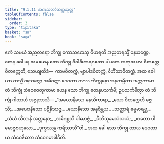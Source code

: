 ```yaml
---
title: "9.1.11 အကုသလဝိတက္ကသုတ္တ"
tableOfContents: false
sidebar:
  order: 3
type: "tipitaka"
basket: "su"
book: "saga"
---
```



<DynamicBreadcrumb />

<Division number="231" book="saga">

<Paragraph number="1424" book="saga">
ဧကံ သမယံ အညတရော ဘိက္ခု ကောသလေသု ဝိဟရတိ အညတရသ္မိံ ဝနသဏ္ဍေ. တေန ခေါ ပန သမယေန သော ဘိက္ခု ဒိဝါဝိဟာရဂတော ပါပကေ အကုသလေ ဝိတက္ကေ ဝိတက္ကေတိ, သေယျထိဒံ—  ကာမဝိတက္ကံ, ဗျာပါဒဝိတက္ကံ, ဝိဟိံသာဝိတက္ကံ. အထ ခေါ ယာ တသ္မိံ ဝနသဏ္ဍေ အဓိဝတ္ထာ ဒေဝတာ တဿ ဘိက္ခုနော အနုကမ္ပိကာ အတ္ထကာမာ တံ ဘိက္ခုံ သံဝေဇေတုကာမာ ယေန သော ဘိက္ခု တေနုပသင်္ကမိ; ဥပသင်္ကမိတွာ တံ ဘိက္ခုံ ဂါထာဟိ အဇ္ဈဘာသိ—
</Paragraph>

<Paragraph number="1425" type="verses" book="saga">
_“အယောနိသော မနသိကာရာ,_  
_သော ဝိတက္ကေဟိ ခဇ္ဇသိ;_  
_အယောနိသော ပဋိနိဿဇ္ဇ,_  
_ယောနိသော အနုစိန္တယ._  

</Paragraph>

<Paragraph number="1426" type="verses" book="saga">
_သတ္ထာရံ ဓမ္မမာရဗ္ဘ,_  
_သံဃံ သီလာနိ အတ္တနော;_  
_အဓိဂစ္ဆသိ ပါမောဇ္ဇံ,_  
_ပီတိသုခမသံသယံ;_  
_တတော ပါမောဇ္ဇဗဟုလော,_  
_ဒုက္ခဿန္တံ ကရိဿသီ”တိ._  

</Paragraph>

<Paragraph number="1427" book="saga">
အထ ခေါ သော ဘိက္ခု တာယ ဒေဝတာယ သံဝေဇိတော သံဝေဂမာပါဒီတိ.
</Paragraph>
</Division>